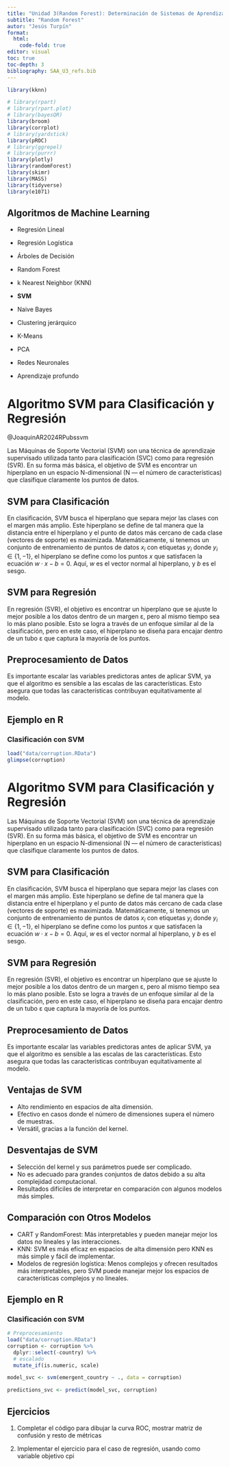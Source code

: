 ---
title: "Unidad 3(Random Forest): Determinación de Sistemas de Aprendizaje automático"
subtitle: "Random Forest"
autor: "Jesús Turpín"
format:
  html:
    code-fold: true
editor: visual
toc: true
toc-depth: 3
bibliography: SAA_U3_refs.bib
---

```{r warning=FALSE, message=FALSE}
library(kknn)

# library(rpart)
# library(rpart.plot)
# library(bayesQR)
library(broom)
library(corrplot)
# library(yardstick)
library(pROC)
# library(ggrepel)
# library(purrr)
library(plotly)
library(randomForest)
library(skimr)
library(MASS)
library(tidyverse)
library(e1071)
```

## Algoritmos de Machine Learning

-   Regresión Lineal

-   Regresión Logística

-   Árboles de Decisión

-   Random Forest

-   k Nearest Neighbor (KNN)

-   **SVM**

-   Naive Bayes

-   Clustering jerárquico

-   K-Means

-   PCA

-   Redes Neuronales

-   Aprendizaje profundo


# Algoritmo SVM para Clasificación y Regresión

@JoaquinAR2024RPubssvm

Las Máquinas de Soporte Vectorial (SVM) son una técnica de aprendizaje supervisado utilizada tanto para clasificación (SVC) como para regresión (SVR). En su forma más básica, el objetivo de SVM es encontrar un hiperplano en un espacio N-dimensional (N — el número de características) que clasifique claramente los puntos de datos.

## SVM para Clasificación

En clasificación, SVM busca el hiperplano que separa mejor las clases con el margen más amplio. Este hiperplano se define de tal manera que la distancia entre el hiperplano y el punto de datos más cercano de cada clase (vectores de soporte) es maximizada. Matemáticamente, si tenemos un conjunto de entrenamiento de puntos de datos $x_i$ con etiquetas $y_i$ donde $y_i \in \{1, -1\}$, el hiperplano se define como los puntos $x$ que satisfacen la ecuación $w \cdot x - b = 0$. Aquí, $w$ es el vector normal al hiperplano, y $b$ es el sesgo.

## SVM para Regresión

En regresión (SVR), el objetivo es encontrar un hiperplano que se ajuste lo mejor posible a los datos dentro de un margen ε, pero al mismo tiempo sea lo más plano posible. Esto se logra a través de un enfoque similar al de la clasificación, pero en este caso, el hiperplano se diseña para encajar dentro de un tubo ε que captura la mayoría de los puntos.

## Preprocesamiento de Datos

Es importante escalar las variables predictoras antes de aplicar SVM, ya que el algoritmo es sensible a las escalas de las características. Esto asegura que todas las características contribuyan equitativamente al modelo.

## Ejemplo en R

### Clasificación con SVM

```{r}
load("data/corruption.RData")
glimpse(corruption)
```

# Algoritmo SVM para Clasificación y Regresión

Las Máquinas de Soporte Vectorial (SVM) son una técnica de aprendizaje supervisado utilizada tanto para clasificación (SVC) como para regresión (SVR). En su forma más básica, el objetivo de SVM es encontrar un hiperplano en un espacio N-dimensional (N — el número de características) que clasifique claramente los puntos de datos.

## SVM para Clasificación

En clasificación, SVM busca el hiperplano que separa mejor las clases con el margen más amplio. Este hiperplano se define de tal manera que la distancia entre el hiperplano y el punto de datos más cercano de cada clase (vectores de soporte) es maximizada. Matemáticamente, si tenemos un conjunto de entrenamiento de puntos de datos $x_i$ con etiquetas $y_i$ donde $y_i \in \{1, -1\}$, el hiperplano se define como los puntos $x$ que satisfacen la ecuación $w \cdot x - b = 0$. Aquí, $w$ es el vector normal al hiperplano, y $b$ es el sesgo.

## SVM para Regresión

En regresión (SVR), el objetivo es encontrar un hiperplano que se ajuste lo mejor posible a los datos dentro de un margen ε, pero al mismo tiempo sea lo más plano posible. Esto se logra a través de un enfoque similar al de la clasificación, pero en este caso, el hiperplano se diseña para encajar dentro de un tubo ε que captura la mayoría de los puntos.

## Preprocesamiento de Datos

Es importante escalar las variables predictoras antes de aplicar SVM, ya que el algoritmo es sensible a las escalas de las características. Esto asegura que todas las características contribuyan equitativamente al modelo.

## Ventajas de SVM

-   Alto rendimiento en espacios de alta dimensión.
-   Efectivo en casos donde el número de dimensiones supera el número de muestras.
-   Versátil, gracias a la función del kernel.

## Desventajas de SVM

-   Selección del kernel y sus parámetros puede ser complicado.
-   No es adecuado para grandes conjuntos de datos debido a su alta complejidad computacional.
-   Resultados difíciles de interpretar en comparación con algunos modelos más simples.

## Comparación con Otros Modelos

-   CART y RandomForest: Más interpretables y pueden manejar mejor los datos no lineales y las interacciones.
-   KNN: SVM es más eficaz en espacios de alta dimensión pero KNN es más simple y fácil de implementar.
-   Modelos de regresión logística: Menos complejos y ofrecen resultados más interpretables, pero SVM puede manejar mejor los espacios de características complejos y no lineales.

## Ejemplo en R

### Clasificación con SVM

```{r}
# Preprocesamiento
load("data/corruption.RData")
corruption <- corruption %>%
  dplyr::select(-country) %>%
  # escalado
  mutate_if(is.numeric, scale) 
```

```{r}
model_svc <- svm(emergent_country ~ ., data = corruption)
```

```{r}
predictions_svc <- predict(model_svc, corruption)
```

## Ejercicios

1. Completar el código para dibujar la curva ROC, mostrar matriz de confusión y resto de métricas

2. Implementar el ejercicio para el caso de regresión, usando como variable objetivo cpi











